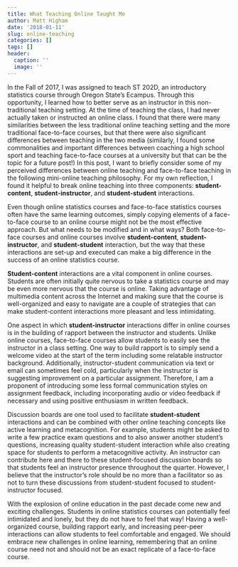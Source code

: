 ```yaml
---
title: What Teaching Online Taught Me
author: Matt Higham
date: '2018-01-11'
slug: online-teaching
categories: []
tags: []
header:
  caption: ''
  image: ''
---
```


In the Fall of 2017, I was assigned to teach ST 202D, an introductory statistics course through Oregon State's Ecampus. Through this opportunity, I learned how to better serve as an instructor in this non-traditional teaching setting. At the time of teaching the class, I had never actually taken or instructed an online class. I found that there were many similarities between the less traditional online teaching setting and the more traditional face-to-face courses, but that there were also significant differences between teaching in the two media (similarly, I found some commonalities and important differences between coaching a high school sport and teaching face-to-face courses at a university but that can be the topic for a future post!) In this post, I want to briefly consider some of my perceived differences between online teaching and face-to-face teaching in the following mini-online teaching philosophy. For my own reflection, I found it helpful to break online teaching into three components: **student-content**, **student-instructor**, and **student-student** interactions.

Even though online statistics courses and face-to-face statistics courses often have the same learning outcomes, simply copying elements of a face-to-face course to an online course might not be the most effective approach. But what needs to be modified and in what ways? Both face-to-face courses and online courses involve **student-content**, **student-instructor**, and **student-student** interaction, but the way that these interactions are set-up and executed can make a big difference in the success of an online statistics course.

**Student-content** interactions are a vital component in online courses. Students are often initially quite nervous to take a statistics course and may be even more nervous that the course is online. Taking advantage of multimedia content across the Internet and making sure that the course is well-organized and easy to navigate are a couple of strategies that can make student-content interactions more pleasant and less intimidating.

One aspect in which **student-instructor** interactions differ in online courses is in the building of rapport between the instructor and students. Unlike online courses, face-to-face courses allow students to easily see the instructor in a class setting. One way to build rapport is to simply send a welcome video at the start of the term including some relatable instructor background. Additionally, instructor-student communication via text or email can sometimes feel cold, particularly when the instructor is suggesting improvement on a particular assignment. Therefore, I am a proponent of introducing some less formal communication styles on assignment feedback, including incorporating audio or video feedback if necessary and using positive enthusiasm in written feedback.

Discussion boards are one tool used to facilitate **student-student** interactions and can be combined with other online teaching concepts like active learning and metacognition. For example, students might be asked to write a few practice exam questions and to also answer another student’s questions, increasing quality student-student interaction while also creating space for students to perform a metacognitive activity. An instructor can contribute here and there to these student-focused discussion boards so that students feel an instructor presence throughout the quarter. However, I believe that the instructor’s role should be no more than a facilitator so as not to turn these discussions from student-student focused to student-instructor focused.

With the explosion of online education in the past decade come new and exciting challenges. Students in online statistics courses can potentially feel intimidated and lonely, but they do not have to feel that way! Having a well-organized course, building rapport early, and increasing peer-peer interactions can allow students to feel comfortable and engaged. We should embrace new challenges in online learning, remembering that an online course need not and should not be an exact replicate of a face-to-face course.